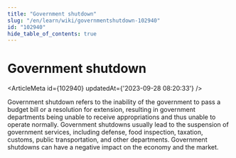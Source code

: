 ```yaml
---
title: "Government shutdown"
slug: "/en/learn/wiki/governmentshutdown-102940"
id: "102940"
hide_table_of_contents: true
---
```



# Government shutdown

<ArticleMeta id={102940} updatedAt={'2023-09-28 08:20:33'} />
<div className='border-solid border-b border-t-0 my-4 border-[var(--ifm-color-gray-300)]' />

Government shutdown refers to the inability of the government to pass a budget bill or a resolution for extension, resulting in government departments being unable to receive appropriations and thus unable to operate normally. Government shutdowns usually lead to the suspension of government services, including defense, food inspection, taxation, customs, public transportation, and other departments. Government shutdowns can have a negative impact on the economy and the market.
